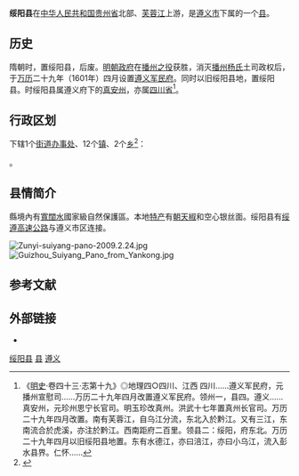 {{Dablink|关于同名县份，参见：[[绥阳县_(消歧义)|绥阳县 (消歧义)]]。}}
{{Infobox China County
| county =綏陽縣
| Photo =File:Streetview of Suiyang, Zunyi, Guizhou.jpg
| Photoname=绥阳县街景
| map =
| map size =
| Pinyin =Suíyáng Xiàn 
| Belong =[[貴州省|貴州省]][[遵義市|遵義市]]
| Types=[[县|县]]
| admincode =520323
| founded =
| seat =[[洋川街道|洋川街道]]
| officerTitle=
| officer =
| division =
| town=
| township=
| subdistrict=
| dialect = [[西南官話|西南官話]]
| post code=563300
| phone code =0851
| coordinate =
| area =2566
| area land =
| area water =
| census yr =2010
| pop =53.5万
| density =
| web =http://www.suiyang.gov.cn/
}}
'''绥阳县'''在[[中华人民共和国|中华人民共和国]][[贵州省|贵州省]]北部、[[芙蓉江|芙蓉江]]上游，是[[遵义市|遵义市]]下属的一个[[县|县]]。

== 历史 ==

隋朝时，置绥阳县，后废。[[明朝政府|明朝政府]]在[[播州之役|播州之役]]获胜，消灭[[播州杨氏|播州杨氏]]土司政权后，于[[万历|万历]]二十九年（1601年）四月设置[[遵义军民府|遵义军民府]]。同时以旧绥阳县地，置绥阳县。时绥阳县属遵义府下的[[真安州|真安州]]，亦属[[四川承宣布政使司|四川省]]<ref>《[[明史|明史]]·卷四十三·志第十九》◎地理四○四川、江西 四川......遵义军民府，元播州宣慰司......万历二十九年四月改置遵义军民府。领州一，县四。遵义......真安州，元珍州思宁长官司。明玉珍改真州。洪武十七年置真州长官司。万历二十九年四月改置。南有芙蓉江，自乌江分流，东北入於黔江。又有三江，东南流合於虎溪，亦注於黔江。西南距府二百里。领县二：绥阳，府东北。万历二十九年四月以旧绥阳县地置。东有水德江，亦曰涪江，亦曰小乌江，流入彭水县界。仁怀......</ref>。

== 行政区划 ==
{{PAGENAMEBASE}}下辖1个[[街道办事处|街道办事处]]、12个[[行政建制镇|镇]]、2个[[乡_(中华人民共和国)|乡]]<ref>{{PRC admin/ref sgc|52/03/23}}</ref>：

{{PRC admin/children|52/03/23}}。

== 县情简介 ==

縣境內有[[貴州寬闊水國家級自然保護區|寬闊水]]國家級自然保護區。本地[[特产|特产]]有[[朝天椒|朝天椒]]和空心银丝面。绥阳县有[[绥遵高速公路|绥遵高速公路]]与遵义市区连接。

[[Image:Zunyi-suiyang-pano-2009.2.24.jpg|thumb]]
[[Image:Guizhou_Suiyang_Pano_from_Yankong.jpg|thumb]]

== 参考文献 ==
{{reflist}}

== 外部链接 ==
* {{Official website|http://www.suiyang.gov.cn/|name=绥阳县人民政府}}

{{绥阳县行政区划}}
{{遵义市行政区划}}
{{贵州行政区划}}

[[Category:绥阳县|]]
[[Category:遵义区县市|县]]
[[Category:贵州县份|遵义]]